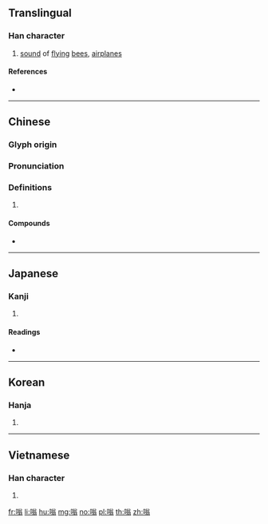 {{character info/new}}
==Translingual==

===Han character===
{{Han char|rn=30|rad=口|as=10|sn=13|four=68027|canj=RCIM|ids=⿰口翁}}

# [[sound]] of [[fly]]ing [[bee]]s, [[airplane]]s <!--buzzing?-->

====References====
* {{Han ref|kx=0203.270|dkj=04106|dj=0426.070|hdz=10669.120|uh=55E1|ud=21985|bh=B6E4|bd=46820}}

----

==Chinese==
{{zh-forms}}

===Glyph origin===
{{Han etym}}

===Pronunciation===
{{zh-pron
|m=wēng
|c=jung1
|h=pfs=
|md=
|mn=qz,xm,zz:ong
|w=
|mc=y
|oc=y
|cat=
}}

===Definitions===
{{zh-hanzi}}

# {{rfdef|lang=zh}}

====Compounds====
* {{zh-l|嗡嗡}}

----

==Japanese==

===Kanji===
{{ja-kanji|grade=|rs=口10}}

# {{defn|lang=ja|sort=口10}}

====Readings====
* {{ja-readings|on=[[ろう]] (rō), [[ら]] (ra)|kun=}}

----

==Korean==

===Hanja===
{{ko-hanja|hangeul=옹|rv=ong|mr=ong}}

# {{defn|lang=ko|sort=口10}}

----

==Vietnamese==

===Han character===
{{vi-hantu|[[ông]], [[óng]]|rs=口10}}

# {{defn|lang=vi|sort=口10}}

[[fr:嗡]]
[[li:嗡]]
[[hu:嗡]]
[[mg:嗡]]
[[no:嗡]]
[[pl:嗡]]
[[th:嗡]]
[[zh:嗡]]